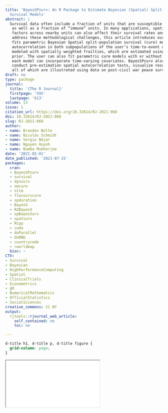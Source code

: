 ```yaml
---
title: 'BayesSPsurv: An R Package to Estimate Bayesian (Spatial) Split-Population
  Survival Models'
abstract: |
  Survival data often include a fraction of units that are susceptible to an event of interest
   as well as a fraction of “immune” units. In many applications, spatial clustering in unobserved risk
   factors across nearby units can also affect their survival rates and odds of becoming immune. To
   address these methodological challenges, this article introduces our BayesSPsurv R-package, which
   fits parametric Bayesian Spatial split-population survival (cure) models that can account for spatial
   autocorrelation in both subpopulations of the user’s time-to-event data. Spatial autocorrelation is
   modeled with spatially weighted frailties, which are estimated using a conditionally autoregressive
   prior. The user can also fit parametric cure models with or without nonspatial i.i.d. frailties, and
   each model can incorporate time-varying covariates. BayesSPsurv also includes various functions to
   conduct pre-estimation spatial autocorrelation tests, visualize results, and assess model performance,
   all of which are illustrated using data on post-civil war peace survival.
draft: no
type: package
journal:
  title: '{The R Journal}'
  firstpage: '595'
  lastpage: '613'
volume: 13
issue: 1
citation_url: https://doi.org/10.32614/RJ-2021-068
doi: 10.32614/RJ-2021-068
slug: RJ-2021-068
author:
- name: Brandon Bolte
- name: Nicolás Schmidt
- name: Sergio Béjar
- name: Nguyen Huynh
- name: Bumba Mukherjee
date: '2021-02-01'
date_published: '2021-07-15'
packages:
  cran:
  - BayesSPsurv
  - survival
  - dynsurv
  - smcure
  - nltm
  - flexsurvcure
  - spduration
  - BayesX
  - R2BayesX
  - spBayesSurv
  - spatsurv
  - Rcpp
  - coda
  - doParallel
  - doRNG
  - countrycode
  - rworldmap
  bioc: ~
CTV:
- Survival
- Bayesian
- HighPerformanceComputing
- Spatial
- ClinicalTrials
- Econometrics
- gR
- NumericalMathematics
- OfficialStatistics
- SocialSciences
creative_commons: CC BY
output:
  rjtools::rjournal_web_article:
    self_contained: no
    toc: no

---
```


```css
d-title h1, d-title p, d-title figure {
  grid-column: page;
}
```

<div class="l-page">
  <object data="RJ-2021-068.pdf" type="application/pdf" style="height:955px;width:100%">
    <iframe src="RJ-2021-068.pdf"></iframe>
  </object>
</div>
